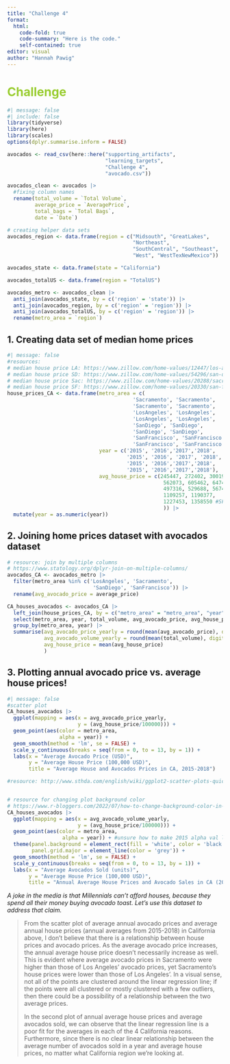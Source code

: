 ```yaml
---
title: "Challenge 4"
format: 
  html:
    code-fold: true
    code-summary: "Here is the code."
    self-contained: true
editor: visual
author: "Hannah Pawig"
---
```


# Challenge {style="color: yellowgreen"}

```r
#| message: false
#| include: false
library(tidyverse)
library(here)
library(scales)
options(dplyr.summarise.inform = FALSE)

avocados <- read_csv(here::here("supporting_artifacts",
                                "learning_targets",
                                "Challenge 4",
                                "avocado.csv"))

avocados_clean <- avocados |>
  #fixing column names
  rename(total_volume = `Total Volume`,
         average_price = `AveragePrice`,
         total_bags = `Total Bags`,
         date = `Date`)

# creating helper data sets
avocados_region <- data.frame(region = c("Midsouth", "GreatLakes",
                                         "Northeast",
                                         "SouthCentral", "Southeast",
                                         "West", "WestTexNewMexico"))

avocados_state <- data.frame(state = "California")

avocados_totalUS <- data.frame(region = "TotalUS")

avocados_metro <- avocados_clean |>
  anti_join(avocados_state, by = c('region' = 'state')) |>
  anti_join(avocados_region, by = c('region' = 'region')) |>
  anti_join(avocados_totalUS, by = c('region' = 'region')) |>
  rename(metro_area = `region`)

```

## 1. Creating data set of median home prices

```r
#| message: false
#resources:
# median house price LA: https://www.zillow.com/home-values/12447/los-angeles-ca/
# median house price SD: https://www.zillow.com/home-values/54296/san-diego-ca/
# median house price Sac: https://www.zillow.com/home-values/20288/sacramento-ca/
# median house price SF: https://www.zillow.com/home-values/20330/san-francisco-ca/
house_prices_CA <- data.frame(metro_area = c(
                                         'Sacramento', 'Sacramento',
                                         'Sacramento', 'Sacramento',
                                         'LosAngeles', 'LosAngeles', 
                                         'LosAngeles', 'LosAngeles', 
                                         'SanDiego', 'SanDiego',
                                         'SanDiego', 'SanDiego',
                                         'SanFrancisco', 'SanFrancisco',
                                         'SanFrancisco', 'SanFrancisco'),
                              year = c('2015', '2016','2017','2018',
                                       '2015', '2016', '2017', '2018',
                                       '2015', '2016','2017','2018',
                                       '2015', '2016','2017','2018'),
                              avg_house_price = c(245447, 272402, 300190, 325171, #LA
                                                   562073, 605462, 647424, 700455, #SAC
                                                   497316, 529688, 567405, 611114, #SD
                                                   1109257, 1190377, 
                                                   1227453, 1358550 #SF
                                                   )) |>
  mutate(year = as.numeric(year))


```

## 2. Joining home prices dataset with avocados dataset

```r
# resource: join by multiple columns
# https://www.statology.org/dplyr-join-on-multiple-columns/
avocados_CA <- avocados_metro |> 
  filter(metro_area %in% c('LosAngeles', 'Sacramento',
                            'SanDiego', 'SanFrancisco')) |>
  rename(avg_avocado_price = average_price)

CA_houses_avocados <- avocados_CA |>
  left_join(house_prices_CA, by = c("metro_area" = "metro_area", "year" = "year")) |>
  select(metro_area, year, total_volume, avg_avocado_price, avg_house_price) |>
  group_by(metro_area, year) |>
  summarise(avg_avocado_price_yearly = round(mean(avg_avocado_price), digits = 2),
            avg_avocado_volume_yearly = round(mean(total_volume), digits = 2),
            avg_house_price = mean(avg_house_price)
            )
```

## 3. Plotting annual avocado price vs. average house prices!

```r
#| message: false
#scatter plot
CA_houses_avocados |>
  ggplot(mapping = aes(x = avg_avocado_price_yearly,
                       y = (avg_house_price/100000))) +
  geom_point(aes(color = metro_area,
                 alpha = year)) +
  geom_smooth(method = 'lm', se = FALSE) +
  scale_y_continuous(breaks = seq(from = 0, to = 13, by = 1)) +
  labs(x = "Average Avocado Price (USD)",
       y = "Average House Price (100,000 USD)",
       title = "Average House and Avocados Prices in CA, 2015-2018")

#resource: http://www.sthda.com/english/wiki/ggplot2-scatter-plots-quick-start-guide-r-software-and-data-visualization


# resource for changing plot background color
# https://www.r-bloggers.com/2022/07/how-to-change-background-color-in-ggplot2-3/
CA_houses_avocados |>
  ggplot(mapping = aes(x = avg_avocado_volume_yearly,
                       y = (avg_house_price/100000))) +
  geom_point(aes(color = metro_area,
                  alpha = year)) + #unsure how to make 2015 alpha val less transparent
  theme(panel.background = element_rect(fill = 'white', color = 'black'),
        panel.grid.major = element_line(color = 'grey')) +
  geom_smooth(method = 'lm', se = FALSE) +
  scale_y_continuous(breaks = seq(from = 0, to = 13, by = 1)) +
  labs(x = "Average Avocados Sold (units)",
       y = "Average House Price (100,000 USD)",
       title = "Annual Average House Prices and Avocado Sales in CA (2015-2018)")
```

*A joke in the media is that Millennials can't afford houses, because they spend all their money buying avocado toast. Let's use this dataset to address that claim.*

> From the scatter plot of average annual avocado prices and average annual house prices (annual averages from 2015-2018) in California above, I don't believe that there is a relationship between house prices and avocado prices. As the average avocado price increases, the annual average house price doesn't necessarily increase as well. This is evident where average avocado prices in Sacramento were higher than those of Los Angeles' avocado prices, yet Sacramento's house prices were lower than those of Los Angeles'. In a visual sense, not all of the points are clustered around the linear regression line; if the points were all clustered or mostly clustered with a few outliers, then there could be a possibility of a relationship between the two average prices.
>
> In the second plot of annual average house prices and average avocados sold, we can observe that the linear regression line is a poor fit for the averages in each of the 4 California reasons. Furthermore, since there is no clear linear relationship between the average number of avocados sold in a year and average house prices, no matter what California region we're looking at.
